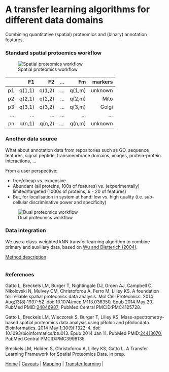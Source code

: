 # A transfer learning algorithms for different data domains

Combining quantitative (spatial) proteomics and (binary) annotation
features.

### Standard spatial protoemics workflow

![Spatial proteomics workflow](./figure/workflow_primary.png)


|     | F1   | F2   | ...  | Fm   |  markers   |
|----:|-----:|-----:|-----:|-----:|-----------:|
| p1  |q(1,1)|q(1,2)| ...  |q(1,m)| unknown    |
| p2  |q(2,1)|q(2,2)| ...  |q(2,m)| Mito       |
| p3  |q(3,1)|q(3,2)| ...  |q(3,m)| Golgi      |
| ... | ...  | ...  | ...  | ...  | ...        |
| pn  |q(n,1)|q(n,2)| ...  |q(n,m)| unknown    |


### Another data source

What about annotation data from repositories such as GO, sequence
features, signal peptide, transmembrane domains, images,
protein-protein interactions, ...

From a user perspective:

- free/cheap vs. expensive
- Abundant (all proteins, 100s of features) vs. (experimentally)
  limited/targeted (1000s of proteins, 6 - 20 of features)
- But, for localisation in system at hand: low vs. high quality
  (i.e. sub-cellular discriminative power and specificity)

![Dual proteomics workflow](./figure/workflow.png)

### Data integration

We use a class-weighted kNN transfer learning algorithm to combine
primary and auxiliary data, based on
[Wu and Dietterich (2004)](http://citeseer.ist.psu.edu/viewdoc/summary?doi=10.1.1.94.594).

[Method description](https://github.com/ComputationalProteomicsUnit/Intro-Integ-Omics-Prot/blob/master/thetatut.pdf?raw=true)

```r

```

### References

Gatto L, Breckels LM, Burger T, Nightingale DJ, Groen AJ, Campbell C,
Nikolovski N, Mulvey CM, Christoforou A, Ferro M, Lilley KS. A
foundation for reliable spatial proteomics data analysis. Mol Cell
Proteomics. 2014 Aug;13(8):1937-52. doi: 10.1074/mcp.M113.036350. Epub
2014 May 20. PubMed
PMID:[24846987](http://www.ncbi.nlm.nih.gov/pubmed/24846987); PubMed
Central PMCID:PMC4125728.


Gatto L, Breckels LM, Wieczorek S, Burger T, Lilley KS.
Mass-spectrometry-based spatial proteomics data analysis using pRoloc
and pRolocdata. Bioinformatics. 2014 May 1;30(9):1322-4. doi:
10.1093/bioinformatics/btu013. Epub 2014 Jan 11. PubMed
PMID:[24413670](http://www.ncbi.nlm.nih.gov/pubmed/24413670); PubMed
Central PMCID:PMC3998135.


Breckels LM, Holden S, Christoforou A, Lilley KS, Gatto L. A Transfer
Learning Framework for Spatial Proteomics Data. In prep.


| [Home](./README.md) | [Caveats](./Caveats.md) | [Mapping](./mapping.md) | [Transfer learning](./transfer-learning.md) |
